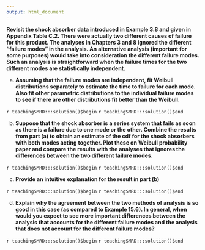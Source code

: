 ```yaml
---
output: html_document
---
```


__Revisit the shock absorber data introduced in Example 3.8 and given in Appendix Table C.2.  There were actually two different causes of failure for this product.  The analyses in Chapters 3 and 8 ignored the different "failure modes" in the analysis.  An alternative analysis (important for some purposes) would take into consideration the different failure modes.  Such an analysis is straightforward when the failure times for the two different modes are statistically independent.__

a. __Assuming that the failure modes are independent, fit Weibull distributions separately to estimate the time to failure for each mode.  Also fit other parametric distributions to the individual failure modes to see if there are other distributions fit better than the Weibull.__

`r teachingSMRD:::solution()$begin`
`r teachingSMRD:::solution()$end`

b. __Suppose that the shock absorber is a series system that fails as soon as there is a failure due to one mode or the other.  Combine the results from part (a) to obtain an estimate of the cdf for the shock absorbers with both modes acting together.  Plot these on Weibull probability paper and compare the results with the analyses that ignores the differences between the two different failure modes.__

`r teachingSMRD:::solution()$begin`
`r teachingSMRD:::solution()$end`

c. __Provide an intuitive explanation for the result in part (b)__

`r teachingSMRD:::solution()$begin`
`r teachingSMRD:::solution()$end`

d. __Explain why the agreement between the two methods of analysis is so good in this case (as compared to Example 15.6). In general, when would you expect to see more important differences between the analysis that accounts for the different failure modes and the analysis that does not account for the different failure modes?__

`r teachingSMRD:::solution()$begin`
`r teachingSMRD:::solution()$end`

